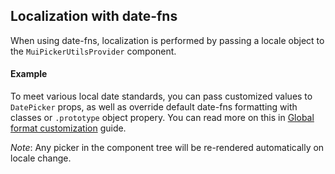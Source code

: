
<PageMeta title="Date-fns localization - @material-ui/pickers" />

## Localization with date-fns

When using date-fns, localization is performed by passing a locale object to the `MuiPickerUtilsProvider` component.

<Ad />

#### Example

To meet various local date standards, you can pass customized values to `DatePicker` props, as well as override default date-fns formatting with classes or `.prototype` object propery. You can read more on this in [Global format customization](https://material-ui-pickers.dev/guides/formats) guide.

_Note_: Any picker in the component tree will be re-rendered automatically on locale change.

<Example source={DateFnsExample} />
